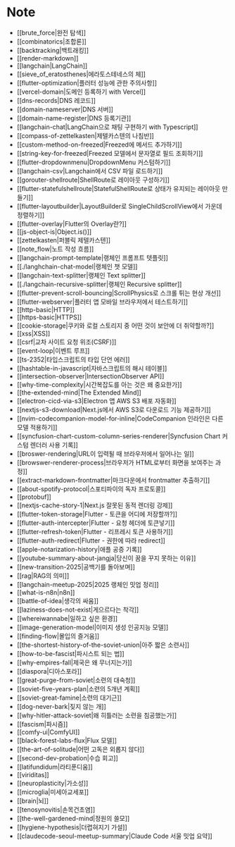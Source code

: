 # Note

- [[brute_force|완전 탐색]]
- [[combinatorics|조합론]]
- [[backtracking|백트래킹]]
- [[render-markdown]]
- [[langchain|LangChain]]
- [[sieve_of_eratosthenes|에라토스테네스의 체]]
- [[flutter-optimization|플러터 성능에 관한 주의사항]]
- [[vercel-domain|도메인 등록하기 with Vercel]]
- [[dns-records|DNS 레코드]]
- [[domain-nameserver|DNS 서버]]
- [[domain-name-register|DNS 등록기관]]
- [[langchain-chat|LangChain으로 채팅 구현하기 with Typescript]]
- [[compass-of-zettelkasten|제텔카스텐의 나침반]]
- [[custom-method-on-freezed|Freezed에 메서드 추가하기]]
- [[string-key-for-freezed|Freezed 모델에서 문자열로 필드 조회하기]]
- [[flutter-dropdownmenu|DropdownMenu 커스텀하기]]
- [[langchain-csv|Langchain에서 CSV 파일 로드하기]]
- [[gorouter-shellroute|ShellRoute로 레이아웃 구성하기]]
- [[flutter-statefulshellroute|StatefulShellRoute로 상태가 유지되는 레이아웃 만들기]]
- [[flutter-layoutbuilder|LayoutBuilder로 SingleChildScrollView에서 가운데 정렬하기]]
- [[flutter-overlay|Flutter의 Overlay란?]]
- [[js-object-is|Object.is()]]
- [[zettelkasten|퍼블릭 제텔카스텐]]
- [[note_flow|노트 작성 흐름]]
- [[langchain-prompt-template|랭체인 프롬프트 텟플릿]]
- [[./langhchain-chat-model|랭체인 챗 모델]]
- [[langchain-text-splitter|랭체인 Text splitter]]
- [[./langchain-recursive-splitter|랭체인 Recursive splitter]]
- [[flutter-prevent-scroll-bouncing|ScrollPhysics로 스크롤 튀는 현상 개선]]
- [[flutter-webserver|플러터 앱 모바일 브라우저에서 테스트하기]]
- [[http-basic|HTTP]]
- [[https-basic|HTTPS]]
- [[cookie-storage|쿠키와 로컬 스토리지 중 어떤 것이 보안에 더 취약할까?]]
- [[xss|XSS]]
- [[csrf|교차 사이트 요청 위조(CSRF)]]
- [[event-loop|이벤트 루프]]
- [[ts-2352|타입스크립트의 타입 단언 에러]]
- [[hashtable-in-javascript|자바스크립트의 해시 테이블]]
- [[intersection-observer|IntersectionObserver API]]
- [[why-time-complexity|시간복잡도를 아는 것은 왜 중요한가]]
- [[the-extended-mind|The Extended Mind]]
- [[electron-cicd-via-s3|Electron 앱 AWS S3 배포 자동화]]
- [[nextjs-s3-download|Next.js에서 AWS S3로 다운로드 기능 제공하기]]
- [[nvim-codecompanion-model-for-inline|CodeCompanion 인라인은 다른 모델 적용하기]]
- [[syncfusion-chart-custom-column-series-renderer|Syncfusion Chart 커스텀 렌더러 사용 기록]]
- [[broswer-rendering|URL이 입력될 때 브라우저에서 일어나는 일]]
- [[browswer-renderer-process|브라우저가 HTML로부터 화면을 보여주는 과정]]
- [[extract-markdown-frontmatter|마크다운에서 frontmatter 추출하기]]
- [[about-spotify-protocol|스포티파이의 독자 프로토콜]]
- [[protobuf]]
- [[nextjs-cache-story-1|Next.js 잘못된 동적 렌더링 강제]]
- [[flutter-token-storage|Flutter - 토큰을 어디에 저장할까?]]
- [[flutter-auth-intercepter|Flutter - 요청 헤더에 토큰넣기]]
- [[flutter-refresh-token|Flutter - 리프레시 토큰 사용하기]]
- [[flutter-auth-redirect|Flutter - 권한에 따라 redirect]]
- [[apple-notarization-history|애플 공증 기록]]
- [[youtube-summary-about-jangja|당신이 꿈을 꾸지 못하는 이유]]
- [[new-transition-2025|공백기를 돌아보며]] 
- [[rag|RAG의 의미]]
- [[langchain-meetup-2025|2025 랭체인 밋업 정리]]
- [[what-is-n8n|n8n]]
- [[battle-of-idea|생각의 싸움]]
- [[laziness-does-not-exist|게으르다는 착각]]
- [[whereiwannabe|일하고 싶은 환경]]
- [[image-generation-model|이미지 생성 인공지능 모델]]
- [[finding-flow|몰입의 즐거움]]
- [[the-shortest-history-of-the-soviet-union|아주 짧은 소련사]]
- [[how-to-be-fascist|파시스트 되는 법]]
- [[why-empires-fall|제국은 왜 무너지는가]]
- [[diaspora|디아스포라]]
- [[great-purge-from-soviet|소련의 대숙청]]
- [[soviet-five-years-plan|소련의 5개년 계획]]
- [[soviet-great-famine|소련의 대기근]]
- [[dog-never-bark|짖지 않는 개]]
- [[why-hitler-attack-soviet|왜 히틀러는 소련을 침공했는가]]
- [[fascism|파시즘]]
- [[comfy-ui|ComfyUI]]
- [[black-forest-labs-flux|Flux 모델]]
- [[the-art-of-solitude|어떤 고독은 외롭지 않다]]
- [[second-dev-probation|수습 회고]]
- [[latifundidum|라티푼디움]]
- [[viriditas]]
- [[neuroplasticity|가소성]]
- [[microglia|미세아교세포]]
- [[brain|뇌]]
- [[tenosynovitis|손목건초염]]
- [[the-well-gardened-mind|정원의 쓸모]]
- [[hygiene-hypothesis|더렵혀지기 가설]]
- [[claudecode-seoul-meetup-summary|Claude Code 서울 밋업 요약]]

